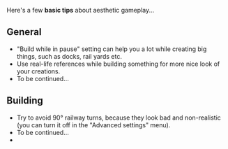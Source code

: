 {{en/Incomplete}}

{{en/Manual/Navigation}}

Here's a few '''basic tips''' about aesthetic gameplay...

==General==
* "Build while in pause" setting can help you a lot while creating big things, such as docks, rail yards etc.
* Use real-life references while building something for more nice look of your creations.
* To be continued...

==Building==
* Try to avoid 90° railway turns, because they look bad and non-realistic (you can turn it off in the "Advanced settings" menu).
* To be continued...
*



{{en/Community/Play Style/Aesthetics}}